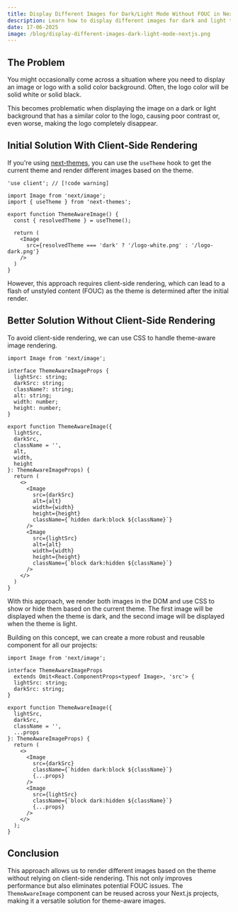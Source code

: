 ```yaml
---
title: Display Different Images for Dark/Light Mode Without FOUC in Next.js
description: Learn how to display different images for dark and light themes without flash of unstyled content or client-side rendering.
date: 17-06-2025
image: /blog/display-different-images-dark-light-mode-nextjs.png
---
```


## The Problem

You might occasionally come across a situation where you need to display an image or logo with a solid color background. Often, the logo color will be solid white or solid black.

This becomes problematic when displaying the image on a dark or light background that has a similar color to the logo, causing poor contrast or, even worse, making the logo completely disappear.

## Initial Solution With Client-Side Rendering

If you're using [next-themes](https://github.com/pacocoursey/next-themes), you can use the `useTheme` hook to get the current theme and render different images based on the theme.

```tsx title="ThemeAwareImage.tsx" showLineNumbers
'use client'; // [!code warning]

import Image from 'next/image';
import { useTheme } from 'next-themes';

export function ThemeAwareImage() {
  const { resolvedTheme } = useTheme();

  return (
    <Image
      src={resolvedTheme === 'dark' ? '/logo-white.png' : '/logo-dark.png'}
    />
  )
}
```

However, this approach requires client-side rendering, which can lead to a flash of unstyled content (FOUC) as the theme is determined after the initial render.

## Better Solution Without Client-Side Rendering

To avoid client-side rendering, we can use CSS to handle theme-aware image rendering.

```tsx title="ThemeAwareImage.tsx" showLineNumbers {27,34}
import Image from 'next/image';

interface ThemeAwareImageProps {
  lightSrc: string;
  darkSrc: string;
  className?: string;
  alt: string;
  width: number;
  height: number;
}

export function ThemeAwareImage({ 
  lightSrc, 
  darkSrc, 
  className = '', 
  alt, 
  width, 
  height 
}: ThemeAwareImageProps) {
  return (
    <>
      <Image
        src={darkSrc}
        alt={alt}
        width={width}
        height={height}
        className={`hidden dark:block ${className}`}
      />
      <Image
        src={lightSrc}
        alt={alt}
        width={width}
        height={height}
        className={`block dark:hidden ${className}`}
      />
    </>
  )
}
```

With this approach, we render both images in the DOM and use CSS to show or hide them based on the current theme. The first image will be displayed when the theme is dark, and the second image will be displayed when the theme is light.

Building on this concept, we can create a more robust and reusable component for all our projects:

```tsx title="ThemeAwareImage.tsx" showLineNumbers
import Image from 'next/image';

interface ThemeAwareImageProps
  extends Omit<React.ComponentProps<typeof Image>, 'src'> {
  lightSrc: string;
  darkSrc: string;
}

export function ThemeAwareImage({
  lightSrc,
  darkSrc,
  className = '',
  ...props
}: ThemeAwareImageProps) {
  return (
    <>
      <Image
        src={darkSrc}
        className={`hidden dark:block ${className}`}
        {...props}
      />
      <Image
        src={lightSrc}
        className={`block dark:hidden ${className}`}
        {...props}
      />
    </>
  );
}
```

## Conclusion

This approach allows us to render different images based on the theme without relying on client-side rendering. This not only improves performance but also eliminates potential FOUC issues. The `ThemeAwareImage` component can be reused across your Next.js projects, making it a versatile solution for theme-aware images.
